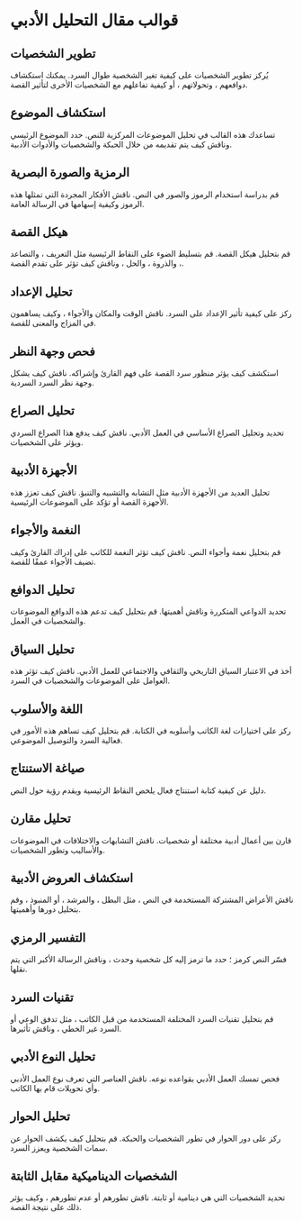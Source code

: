 # قوالب مقال التحليل الأدبي


<div style={{ width: "100%", padding: 20, height: "70vh" }}>
  <Chat
    welcome={"مرحبًا، أي نوع من القوالب ترغب في مناقشته أو إنشائه؟"}
    teacherName={"أليكس"}
    systemPrompt={"يرجى مساعدة هذا المستخدم في إيجاد قالب المقال الذي يرغب فيه!"}
  />
</div>

## تطوير الشخصيات

يُركز تطوير الشخصيات على كيفية تغير الشخصية طوال السرد. يمكنك استكشاف دوافعهم ، وتحولاتهم ، أو كيفية تفاعلهم مع الشخصيات الأخرى لتأثير القصة.

## استكشاف الموضوع

تساعدك هذه القالب في تحليل الموضوعات المركزية للنص. حدد الموضوع الرئيسي وناقش كيف يتم تقديمه من خلال الحبكة والشخصيات والأدوات الأدبية.

## الرمزية والصورة البصرية

قم بدراسة استخدام الرموز والصور في النص. ناقش الأفكار المجردة التي تمثلها هذه الرموز وكيفية إسهامها في الرسالة العامة.

## هيكل القصة

قم بتحليل هيكل القصة. قم بتسليط الضوء على النقاط الرئيسية مثل التعريف ، والتصاعد ، والذروة ، والحل ، وناقش كيف تؤثر على تقدم القصة.

## تحليل الإعداد

ركز على كيفية تأثير الإعداد على السرد. ناقش الوقت والمكان والأجواء ، وكيف يساهمون في المزاج والمعنى للقصة.

## فحص وجهة النظر

استكشف كيف يؤثر منظور سرد القصة على فهم القارئ وإشراكه. ناقش كيف يشكل وجهة نظر السرد السردية.

## تحليل الصراع

تحديد وتحليل الصراع الأساسي في العمل الأدبي. ناقش كيف يدفع هذا الصراع السردي ويؤثر على الشخصيات.

## الأجهزة الأدبية

تحليل العديد من الأجهزة الأدبية مثل التشابه والتشبيه والتنبؤ. ناقش كيف تعزز هذه الأجهزة القصة أو تؤكد على الموضوعات الرئيسية.

## النغمة والأجواء

قم بتحليل نغمة وأجواء النص. ناقش كيف تؤثر النغمة للكاتب على إدراك القارئ وكيف تضيف الأجواء عمقًا للقصة.

## تحليل الدوافع

تحديد الدواعي المتكررة وناقش أهميتها. قم بتحليل كيف تدعم هذه الدوافع الموضوعات والشخصيات في العمل.

## تحليل السياق

أخذ في الاعتبار السياق التاريخي والثقافي والاجتماعي للعمل الأدبي. ناقش كيف تؤثر هذه العوامل على الموضوعات والشخصيات في السرد.

## اللغة والأسلوب

ركز على اختيارات لغة الكاتب وأسلوبه في الكتابة. قم بتحليل كيف تساهم هذه الأمور في فعالية السرد والتوصيل الموضوعي.

## صياغة الاستنتاج

دليل عن كيفية كتابة استنتاج فعال يلخص النقاط الرئيسية ويقدم رؤية حول النص.

## تحليل مقارن

قارن بين أعمال أدبية مختلفة أو شخصيات. ناقش التشابهات والاختلافات في الموضوعات والأساليب وتطور الشخصيات.

## استكشاف العروض الأدبية

ناقش الأعراض المشتركة المستخدمة في النص ، مثل البطل ، والمرشد ، أو المنبوذ ، وقم بتحليل دورها وأهميتها.

## التفسير الرمزي

فسّر النص كرمز ؛ حدد ما ترمز إليه كل شخصية وحدث ، وناقش الرسالة الأكبر التي يتم نقلها.

## تقنيات السرد

قم بتحليل تقنيات السرد المختلفة المستخدمة من قبل الكاتب ، مثل تدفق الوعي أو السرد غير الخطي ، وناقش تأثيرها.

## تحليل النوع الأدبي

فحص تمسك العمل الأدبي بقواعده نوعه. ناقش العناصر التي تعرف نوع العمل الأدبي وأي تحويلات قام بها الكاتب.

## تحليل الحوار

ركز على دور الحوار في تطور الشخصيات والحبكة. قم بتحليل كيف يكشف الحوار عن سمات الشخصية ويعزز السرد.

## الشخصيات الديناميكية مقابل الثابتة

تحديد الشخصيات التي هي دينامية أو ثابتة. ناقش تطورهم أو عدم تطورهم ، وكيف يؤثر ذلك على نتيجة القصة.

